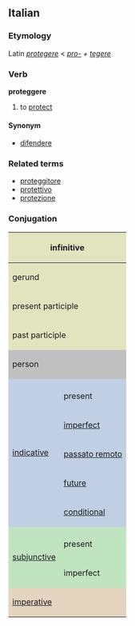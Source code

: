 ==Italian==
===Etymology===
Latin ''[[protegere]]'' < ''[[pro-]] + [[tegere]]''
===Verb===
'''proteggere'''

# to [[protect]]

====Synonym====
*[[difendere]]

===Related terms===
*[[proteggitore]]
*[[protettivo]]
*[[protezione]]

===Conjugation===

<center>
{| style="background:#F0F0F0"

|-
! colspan="3" style="background:#e2e4c0" | infinitive
| colspan="5" | proteggere

|-
! colspan="3" style="background:#e2e4c0" | gerund
| colspan="5" | proteggendo

|-
! colspan="3" style="background:#e2e4c0" | present participle
| colspan="5" | [[proteggente]]

|-
! colspan="3" style="background:#e2e4c0" | past participle
| colspan="5" | [[protetto]]

|-
! colspan="2" rowspan="2" style="background:#C0C0C0" | person
! colspan="3" style="background:#C0C0C0" | singular
! colspan="3" style="background:#C0C0C0" | plural

|-
! style="background:#C0C0C0;width:12.5%" | first
! style="background:#C0C0C0;width:12.5%" | second
! style="background:#C0C0C0;width:12.5%" | third
! style="background:#C0C0C0;width:12.5%" | first
! style="background:#C0C0C0;width:12.5%" | second
! style="background:#C0C0C0;width:12.5%" | third

|-
! rowspan="6" style="background:#c0cfe4" | [[indicative]]

! style="background:#c0cfe4" colspan="1" | 
! style="background:#c0cfe4" | io
! style="background:#c0cfe4" | tu
! style="background:#c0cfe4" | lui/lei
! style="background:#c0cfe4" | noi
! style="background:#c0cfe4" | voi
! style="background:#c0cfe4" | loro

|-
! style="height:3em;background:#c0cfe4" | present
| proteggo
| proteggi
| protegge
| proteggiamo
| proteggete
| proteggono

|-
! style="height:3em;background:#c0cfe4" | [[imperfect]]
| proteggevo
| proteggevi
| proteggeva
| proteggevamo
| proteggevate
| proteggevano

|-
! style="height:3em;background:#c0cfe4" | [[passato remoto]]
| protessi
| proteggesti
| protesse
| proteggemmo
| proteggeste
| protessero

|-
! style="height:3em;background:#c0cfe4" | [[future]]
| proteggerò
| proteggerai
| proteggerà
| proteggeremo
| proteggerete
| proteggeranno

|-
! style="height:3em;background:#c0cfe4" | [[conditional]]
| proteggerei
| proteggeresti
| proteggerebbe
| proteggeremmo
| proteggereste
| proteggerebbero

|-
! rowspan="3" style="background:#c0e4c0" |[[subjunctive]]
! style="background:#c0e4c0" | 
! style="background:#c0e4c0" | che io
! style="background:#c0e4c0" | che tu
! style="background:#c0e4c0" | che lui/che lei
! style="background:#c0e4c0" | che noi
! style="background:#c0e4c0" | che voi
! style="background:#c0e4c0" | che loro

|-
! style="height:3em;background:#c0e4c0" | present
| protegga
| protegga
| protegga
| proteggiamo
| proteggiate
| proteggano

|-
! style="height:3em;background:#c0e4c0" rowspan="1" | imperfect
| proteggessi
| proteggessi
| proteggesse
| proteggessimo
| proteggeste
| proteggessero

|-
! colspan="2" rowspan="2" style="height:3em;background:#e4d4c0" | [[imperative]]
! style="background:#e4d4c0" | -
! style="background:#e4d4c0" | tu
! style="background:#e4d4c0" | lui/lei
! style="background:#e4d4c0" | noi
! style="background:#e4d4c0" | voi
! style="background:#e4d4c0" | loro

|-
|
| proteggi
| protegga
| proteggiamo
| proteggete
| proteggano

|}
</center>